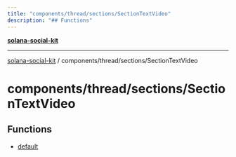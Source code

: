 ```yaml
---
title: "components/thread/sections/SectionTextVideo"
description: "## Functions"
---
```


[**solana-social-kit**](../../../../README.mdx)

***

[solana-social-kit](../../../../README.mdx) / components/thread/sections/SectionTextVideo

# components/thread/sections/SectionTextVideo

## Functions

- [default](functions/default.mdx)

